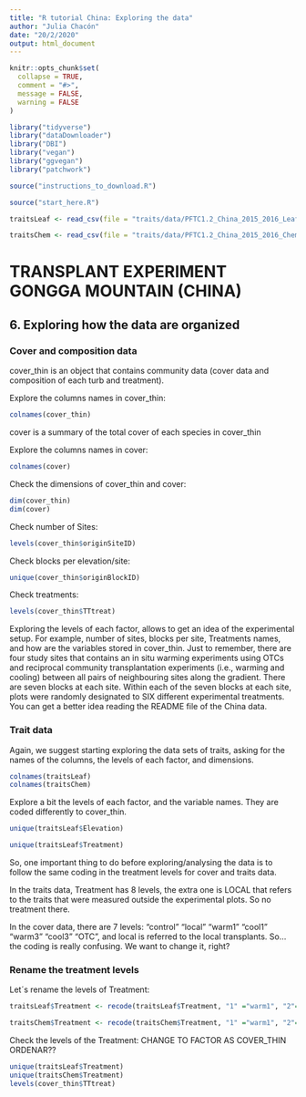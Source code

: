 ```yaml
---
title: "R tutorial China: Exploring the data"
author: "Julia Chacón"
date: "20/2/2020"
output: html_document
---
```

<style>
p.caption {
  font-size: 0.8em;
}
</style>

```r
knitr::opts_chunk$set(
  collapse = TRUE,
  comment = "#>",
  message = FALSE,
  warning = FALSE
)
```

```r
library("tidyverse")
library("dataDownloader")
library("DBI")
library("vegan")
library("ggvegan")
library("patchwork")
```

```r
source("instructions_to_download.R")
```

```r
source("start_here.R")
```

```r
traitsLeaf <- read_csv(file = "traits/data/PFTC1.2_China_2015_2016_LeafTraits.csv", col_names = TRUE)

traitsChem <- read_csv(file = "traits/data/PFTC1.2_China_2015_2016_ChemicalTraits.csv", col_names = TRUE)
```
                                                                          
# TRANSPLANT EXPERIMENT GONGGA MOUNTAIN (CHINA)

## 6. Exploring how the data are organized 

### Cover and composition data

cover_thin is an object that contains community data (cover data and composition of each turb and treatment). 

Explore the columns names in cover_thin:
```r
colnames(cover_thin)
```

cover is a summary of the total cover of each species in cover_thin

Explore the columns names in cover:
```r
colnames(cover)
```

Check the dimensions of cover_thin and cover:
```r
dim(cover_thin)
dim(cover)
```

Check number of Sites:
```r
levels(cover_thin$originSiteID) 
```

Check blocks per elevation/site:
```r
unique(cover_thin$originBlockID)
```

Check treatments:
```r
levels(cover_thin$TTtreat) 
```

Exploring the levels of each factor, allows to get an idea of the experimental setup. For example, number of sites, blocks per site, Treatments names, and how are the variables stored in cover_thin. Just to remember, there are four study sites that contains an in situ warming experiments using OTCs and reciprocal community transplantation experiments (i.e., warming and cooling) between all pairs of neighbouring sites along the gradient. There are seven blocks at each site. Within each of the seven blocks at each site, plots were randomly designated to SIX different experimental treatments. You can get a better idea reading the README file of the China data.

### Trait data

Again, we suggest starting exploring the data sets of traits, asking for the names of the columns, the levels of each factor, and dimensions.

```r
colnames(traitsLeaf)
colnames(traitsChem)
```

Explore a bit the levels of each factor, and the variable names. They are coded differently to cover_thin.

```r
unique(traitsLeaf$Elevation)
```
```r
unique(traitsLeaf$Treatment)
```

So, one important thing to do before exploring/analysing the data is to follow the same coding in the treatment levels for cover and traits data.

In the traits data, Treatment has 8 levels, the extra one is LOCAL that refers to the traits that were measured outside the experimental plots. So no treatment there.

In the cover data, there are 7 levels: "control" "local"   "warm1"   "cool1"   "warm3"   "cool3"   "OTC", and local is referred to the local transplants. So...the coding is really confusing. We want to change it, right?

### Rename the treatment levels

Let´s rename the levels of Treatment:
```r
traitsLeaf$Treatment <- recode(traitsLeaf$Treatment, "1" ="warm1", "2"="cool1", "3"="warm3", "4"="cool3", "0"="local", "C"= "control", "LOCAL"="outexp", "OTC"="OTC")

traitsChem$Treatment <- recode(traitsChem$Treatment, "1" ="warm1", "2"="cool1", "3"="warm3", "4"="cool3", "0"="local", "C"= "control", "LOCAL"="outexp", "OTC"="OTC")
```

Check the levels of the Treatment: 
CHANGE TO FACTOR AS COVER_THIN
ORDENAR??
```r
unique(traitsLeaf$Treatment)
unique(traitsChem$Treatment)
levels(cover_thin$TTtreat)
```


